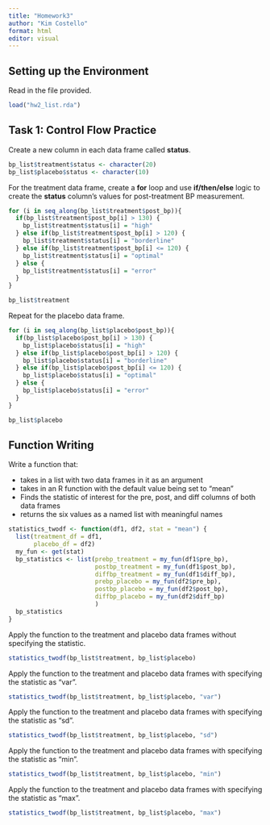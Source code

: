 ```yaml
---
title: "Homework3"
author: "Kim Costello"
format: html
editor: visual
---
```


## Setting up the Environment

Read in the file provided.

```r
load("hw2_list.rda")
```

## Task 1: Control Flow Practice

Create a new column in each data frame called **status**.

```r
bp_list$treatment$status <- character(20)
bp_list$placebo$status <- character(10)
```

For the treatment data frame, create a **for** loop and use **if/then/else** logic to create the **status** column's values for post-treatment BP measurement.

```r
for (i in seq_along(bp_list$treatment$post_bp)){
  if(bp_list$treatment$post_bp[i] > 130) {
    bp_list$treatment$status[i] = "high"
  } else if(bp_list$treatment$post_bp[i] > 120) {
    bp_list$treatment$status[i] = "borderline"
  } else if(bp_list$treatment$post_bp[i] <= 120) {
    bp_list$treatment$status[i] = "optimal"
  } else {
    bp_list$treatment$status[i] = "error"
  }
}

bp_list$treatment
```

Repeat for the placebo data frame.

```r
for (i in seq_along(bp_list$placebo$post_bp)){
  if(bp_list$placebo$post_bp[i] > 130) {
    bp_list$placebo$status[i] = "high"
  } else if(bp_list$placebo$post_bp[i] > 120) {
    bp_list$placebo$status[i] = "borderline"
  } else if(bp_list$placebo$post_bp[i] <= 120) {
    bp_list$placebo$status[i] = "optimal"
  } else {
    bp_list$placebo$status[i] = "error"
  }
}

bp_list$placebo
```

## Function Writing

Write a function that:

-   takes in a list with two data frames in it as an argument 
-   takes in an R function with the default value being set to "mean"
-   Finds the statistic of interest for the pre, post, and diff columns of both data frames
-   returns the six values as a named list with meaningful names

```r
statistics_twodf <- function(df1, df2, stat = "mean") {
  list(treatment_df = df1,
       placebo_df = df2)
  my_fun <- get(stat)
  bp_statistics <- list(prebp_treatment = my_fun(df1$pre_bp), 
                        postbp_treatment = my_fun(df1$post_bp), 
                        diffbp_treatment = my_fun(df1$diff_bp),
                        prebp_placebo = my_fun(df2$pre_bp), 
                        postbp_placebo = my_fun(df2$post_bp), 
                        diffbp_placebo = my_fun(df2$diff_bp)
                        )
  bp_statistics
}
```

Apply the function to the treatment and placebo data frames without specifying the statistic. 
```r
statistics_twodf(bp_list$treatment, bp_list$placebo)
```
Apply the function to the treatment and placebo data frames with specifying the statistic as "var". 

```r
statistics_twodf(bp_list$treatment, bp_list$placebo, "var")
```
Apply the function to the treatment and placebo data frames with specifying the statistic as "sd".
```r
statistics_twodf(bp_list$treatment, bp_list$placebo, "sd")
```
Apply the function to the treatment and placebo data frames with specifying the statistic as "min".
```r
statistics_twodf(bp_list$treatment, bp_list$placebo, "min")
```
Apply the function to the treatment and placebo data frames with specifying the statistic as "max".
```r
statistics_twodf(bp_list$treatment, bp_list$placebo, "max")
```


